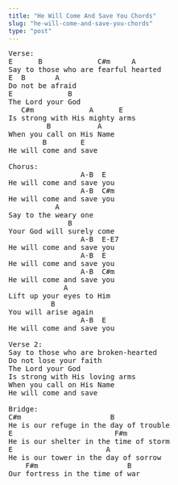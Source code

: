 ```yaml
---
title: "He Will Come And Save You Chords"
slug: "he-will-come-and-save-you-chords"
type: "post"
---
```


<pre>
Verse:
E      B             C#m     A
Say to those who are fearful hearted 
E  B       A
Do not be afraid 
E             B
The Lord your God  
   C#m             A      E
Is strong with His mighty arms 
         B           A 
When you call on His Name
        B        E 
He will come and save 
 
Chorus:
                 A-B  E
He will come and save you 
                 A-B  C#m
He will come and save you 
           A 
Say to the weary one 
              B 
Your God will surely come 
                 A-B  E-E7
He will come and save you 
                 A-B  E
He will come and save you 
                 A-B  C#m
He will come and save you 
             A
Lift up your eyes to Him 
          B 
You will arise again 
                 A-B  E
He will come and save you   

Verse 2:
Say to those who are broken-hearted 
Do not lose your faith 
The Lord your God 
Is strong with His loving arms 
When you call on His Name
He will come and save 

Bridge:
C#m                     B
He is our refuge in the day of trouble 
E                        F#m 
He is our shelter in the time of storm 
E                      A
He is our tower in the day of sorrow 
    F#m                     B
Our fortress in the time of war
</pre>